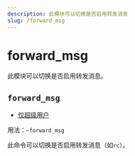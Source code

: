 ```yaml
---
description: 此模块可以切换是否启用转发消息
slug: /forward_msg
---
```


# forward_msg

此模块可以切换是否启用转发消息。

## `forward_msg`

-   [仅超级用户](permissions)

用法：`~forward_msg`

此命令可以切换是否启用转发消息（如`rc`）。
